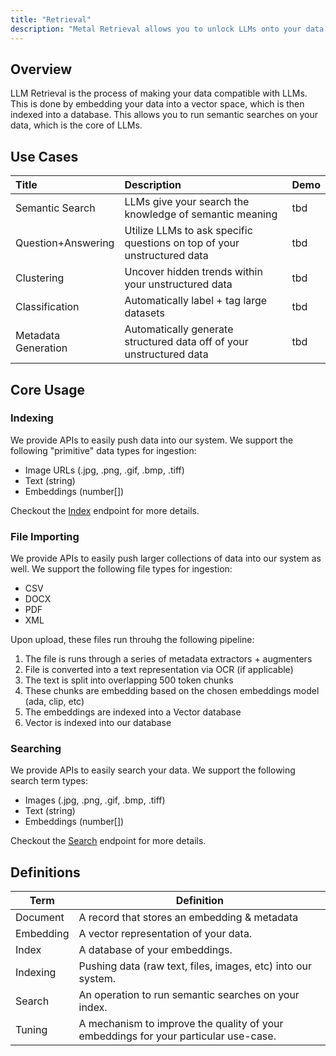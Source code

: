```yaml
---
title: "Retrieval"
description: "Metal Retrieval allows you to unlock LLMs onto your data. "
---
```


## Overview
LLM Retrieval is the process of making your data compatible with LLMs. This is done by embedding your data into a vector space, which is then indexed into a database. This allows you to run semantic searches on your data, which is the core of LLMs.

## Use Cases

| Title | Description | Demo
| :--- | :--- | :--- |
| Semantic Search | LLMs give your search the knowledge of semantic meaning | tbd |
| Question+Answering | Utilize LLMs to ask specific questions on top of your unstructured data | tbd |
| Clustering |Uncover hidden trends within your unstructured data | tbd |
| Classification | Automatically label + tag large datasets | tbd |
| Metadata Generation | Automatically generate structured data off of your unstructured data | tbd |

## Core Usage

### Indexing
We provide APIs to easily push data into our system. We support the following "primitive" data types for ingestion:

- Image URLs (.jpg, .png, .gif, .bmp, .tiff)
- Text (string)
- Embeddings (number[])

Checkout the [Index](/api-reference/documents/indexing) endpoint for more details.

### File Importing
We provide APIs to easily push larger collections of data into our system as well. We support the following file types for ingestion:

- CSV
- DOCX
- PDF
- XML

Upon upload, these files run throuhg the following pipeline:

1. The file is runs through a series of metadata extractors + augmenters
2. File is converted into a text representation via OCR (if applicable)
3. The text is split into overlapping 500 token chunks
4. These chunks are embedding based on the chosen embeddings model (ada, clip, etc)
5. The embeddings are indexed into a Vector database
6. Vector is indexed into our database


### Searching
We provide APIs to easily search your data. We support the following search term types:

- Images (.jpg, .png, .gif, .bmp, .tiff)
- Text (string)
- Embeddings (number[])

Checkout the [Search](/api-reference/documents/search) endpoint for more details.



## Definitions

| Term | Definition |
| --- | --- |
| Document | A record that stores an embedding & metadata |
| Embedding | A vector representation of your data. |
| Index | A database of your embeddings. |
| Indexing | Pushing data (raw text, files, images, etc) into our system.  |
| Search | An operation to run semantic searches on your index. |
| Tuning | A mechanism to improve the quality of your embeddings for your particular use-case. |
